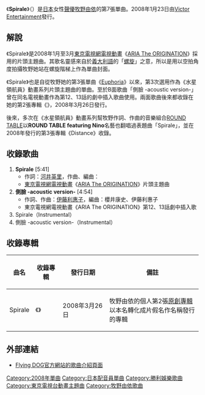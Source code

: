 {{unreferenced|time=2017-01-31T14:14:52+00:00}}
{{infobox Single 
| Name            = Spirale<br /><small>（{{lang|ja|スピラーレ}}）</small>
| Artist          = [[牧野由依|牧野由依]]
| Album           = {{lang|ja|{{link-ja|マキノユイ。|マキノユイ。}}}}
| A-side          = 
| B-side          = 側臉 -acoustic version-
| Released        = 2008年1月23日
| Format          = [[單曲|12cm單曲]]
| Recorded        = 2007年<br />{{JPN}}
| Genre           = [[日本流行音樂|J-POP]]（[[動畫歌曲|動畫歌曲]]）
| Length          = 21分07秒
| Label           = [[勝利娛樂|Victor Entertainment]]
| Writer          = [[河井英里|河井英里]]（作詞#1）<br/>{{link-ja|窪田美奈|窪田ミナ}}（作曲#1）<br/>[[ROUND_TABLE|伊藤利恵子]]（作詞&作曲#2）
| Producer        = 
| Certification   =
| Chart position  = * 第20名<small>（[[Oricon公信榜|Oricon]]）</small>
* 上榜9次<small>（Oricon）</small>
* 第32名<small>（[[COUNT_DOWN_TV|CDTV]]）</small> 
* 上榜2次<small>（CDTV）</small> 
| Last single     = [[Synchronicity_(牧野由依歌曲)|Synchronicity]]<br />（2007年）
| This single     = '''Spirale'''<br />（2008年）
| Next single     = {{link-ja|軟綿綿♪|ふわふわ♪}}<br/>（2010年）
| Misc           = {{Extra track listing
                    | Album = {{lang|ja|マキノユイ}}。
                       | Type = studio
                    | prev_track = 側臉
                       | prev_no = 4
                    | this_track = '''Spirale'''
                    | track_no = 5
                    | next_track = Solfège
                       | next_no = 6}}
}}
《'''Spirale'''》（{{lang-ja|スピラーレ}}）是[[日本|日本]]女性[[聲優|聲優]][[牧野由依|牧野由依]]的第7張單曲。2008年1月23日由[[勝利娛樂|Victor Entertainment]]發行。

== 解說 ==
《Spirale》是2008年1月至3月[[東京電視網|東京電視網]][[電視動畫|電視動畫]]《[[水星領航員#ARIA_The_ORIGINATION（第三季）|ARIA The ORIGINATION]]》採用的片頭主題曲。其歌名靈感來自於[[義大利語|義大利語]]的「[[螺旋|螺旋]]」之意，所以是用以空拍角度拍攝牧野她站在螺旋階梯上作為單曲封面。

《Spirale》也是自從牧野她的第3張單曲《[[Euphoria_(牧野由依單曲)|Euphoria]]》以來，第3次選用作為《水星領航員》動畫系列片頭主題曲的單曲。至於B面歌曲「側臉 -acoustic version-」曾在同名電視動畫作為第12、13話的劇中插入歌曲使用。兩面歌曲後來都收錄在她的第2張專輯《{{lang|ja|{{link-ja|マキノユイ。|マキノユイ。}}}}》，2008年3月26日發行。

後來，多次在《水星領航員》動畫系列幫牧野作詞、作曲的音樂組合[[ROUND_TABLE|ROUND TABLE]]以'''ROUND TABLE featuring Nino'''名藝也翻唱過表題曲「Spirale」，並在2008年發行的第3張專輯《Distance》收錄。

== 收錄歌曲 ==
# '''Spirale''' [5:41]
#* 作詞：[[河井英里|河井英里]]，作曲、編曲：{{link-ja|窪田美奈|窪田ミナ}}
#* [[東京電視網|東京電視網]][[電視動畫|電視動畫]]《[[水星領航員#ARIA_The_ORIGINATION（第三季）|ARIA The ORIGINATION]]》片頭主題曲
# '''側臉 -acoustic version-''' [4:54]
#* 作詞、作曲：[[ROUND_TABLE|伊藤利惠子]]，編曲：櫻井康史、伊藤利惠子 
#* 東京電視網電視動畫《ARIA The ORIGINATION》第12、13話劇中插入歌
# Spirale（Instrumental）
# 側臉 -acoustic version-（Instrumental）

== 收錄專輯 ==
{|class="wikitable"
!曲名!!收錄專輯!!發行日期!!備註
|-
|Spirale||《'''{{lang|ja|{{link-ja|マキノユイ。|マキノユイ。}}}}'''》||2008年3月26日||牧野由依的個人第2張[[錄音室專輯|原創專輯]]<br />以本名轉化成片假名作名稱發行的專輯
|}

== 外部連結 ==
* [http://www.jvcmusic.co.jp/flyingdog/-/Discography/A019768/VTCL-35016.html Flying DOG官方網站的歌曲介紹頁面]{{Wayback|url=http://www.jvcmusic.co.jp/flyingdog/-/Discography/A019768/VTCL-35016.html |date=20170730154537 }} {{ja icon}}

{{牧野由依}}
{{DEFAULTSORT:Spirale}}
[[Category:2008年單曲|Category:2008年單曲]]
[[Category:日本配音員單曲|Category:日本配音員單曲]]
[[Category:勝利娛樂歌曲|Category:勝利娛樂歌曲]]
[[Category:東京電視台動畫主題曲|Category:東京電視台動畫主題曲]]
[[Category:牧野由依歌曲|Category:牧野由依歌曲]]